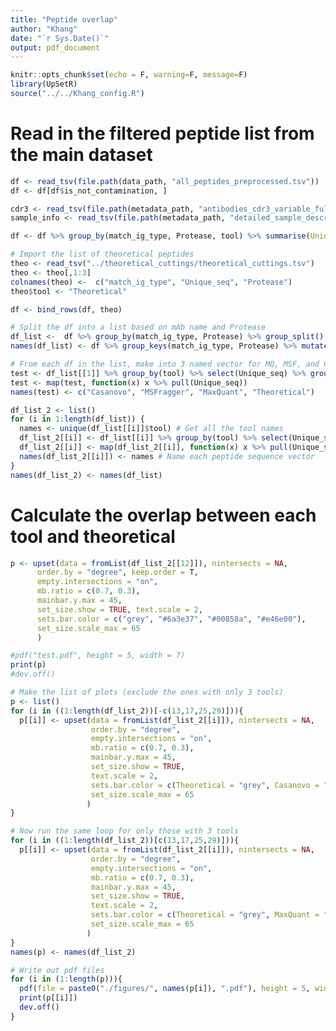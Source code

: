 ```yaml
---
title: "Peptide overlap"
author: "Khang"
date: "`r Sys.Date()`"
output: pdf_document
---
```


```r
knitr::opts_chunk$set(echo = F, warning=F, message=F)
library(UpSetR)
source("../../Khang_config.R")
```

# Read in the filtered peptide list from the main dataset
```r
df <- read_tsv(file.path(data_path, "all_peptides_preprocessed.tsv"))
df <- df[df$is_not_contamination, ]

cdr3 <- read_tsv(file.path(metadata_path, "antibodies_cdr3_variable_full.tsv"))
sample_info <- read_tsv(file.path(metadata_path, "detailed_sample_description.tsv"))

df <- df %>% group_by(match_ig_type, Protease, tool) %>% summarise(Unique_seq = unique(Sequence))

# Import the list of theoretical peptides
theo <- read_tsv("../theoretical_cuttings/theoretical_cuttings.tsv")
theo <- theo[,1:3]
colnames(theo) <-  c("match_ig_type", "Unique_seq", "Protease")
theo$tool <- "Theoretical"

df <- bind_rows(df, theo)

# Split the df into a list based on mAb name and Protease
df_list <-  df %>% group_by(match_ig_type, Protease) %>% group_split()
names(df_list) <- df %>% group_keys(match_ig_type, Protease) %>% mutate(name = paste(match_ig_type, Protease, sep = "-")) %>% pull(name)

# From each df in the list, make into 3 named vector for MQ, MSF, and Casanovo sequence
test <- df_list[[1]] %>% group_by(tool) %>% select(Unique_seq) %>% group_split()
test <- map(test, function(x) x %>% pull(Unique_seq))
names(test) <- c("Casanovo", "MSFragger", "MaxQuant", "Theoretical")

df_list_2 <- list()
for (i in 1:length(df_list)) {
  names <- unique(df_list[[i]]$tool) # Get all the tool names 
  df_list_2[[i]] <- df_list[[i]] %>% group_by(tool) %>% select(Unique_seq) %>% group_split() #Split the df by tool
  df_list_2[[i]] <- map(df_list_2[[i]], function(x) x %>% pull(Unique_seq)) # Extract the peptide seq
  names(df_list_2[[i]]) <- names # Name each peptide sequence vector
}
names(df_list_2) <- names(df_list)
```

# Calculate the overlap between each tool and theoretical

```r
p <- upset(data = fromList(df_list_2[[12]]), nintersects = NA, 
      order.by = "degree", keep.order = T,
      empty.intersections = "on",
      mb.ratio = c(0.7, 0.3),
      mainbar.y.max = 45,
      set_size.show = TRUE, text.scale = 2,
      sets.bar.color = c("grey", "#6a3e37", "#00858a", "#e46e00"),
      set_size.scale_max = 65
      )
```


```r
#pdf("test.pdf", height = 5, width = 7)
print(p)
#dev.off()
```

```r
# Make the list of plots (exclude the ones with only 3 tools)
p <- list()
for (i in ((1:length(df_list_2))[-c(13,17,25,29)])){
  p[[i]] <- upset(data = fromList(df_list_2[[i]]), nintersects = NA, 
                  order.by = "degree",
                  empty.intersections = "on",
                  mb.ratio = c(0.7, 0.3),
                  mainbar.y.max = 45,
                  set_size.show = TRUE, 
                  text.scale = 2,
                  sets.bar.color = c(Theoretical = "grey", Casanovo = "#6a3e37", MaxQuant = "#00858a", MSFragger = "#e46e00"),
                  set_size.scale_max = 65
                 )
}

# Now run the same loop for only those with 3 tools
for (i in ((1:length(df_list_2))[c(13,17,25,29)])){
  p[[i]] <- upset(data = fromList(df_list_2[[i]]), nintersects = NA, 
                  order.by = "degree",
                  empty.intersections = "on",
                  mb.ratio = c(0.7, 0.3),
                  mainbar.y.max = 45,
                  set_size.show = TRUE, 
                  text.scale = 2,
                  sets.bar.color = c(Theoretical = "grey", MaxQuant = "#00858a", MSFragger = "#e46e00"),
                  set_size.scale_max = 65
                 )
}
names(p) <- names(df_list_2)

# Write out pdf files
for (i in (1:length(p))){
  pdf(file = paste0("./figures/", names(p[i]), ".pdf"), height = 5, width = 7)
  print(p[[i]])
  dev.off()
}
```

